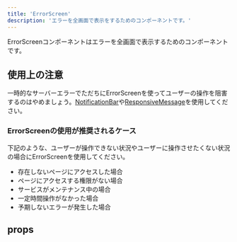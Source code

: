 ```yaml
---
title: 'ErrorScreen'
description: 'エラーを全画面で表示をするためのコンポーネントです。'
---
```


ErrorScreenコンポーネントはエラーを全画面で表示するためのコンポーネントです。

<ComponentStory name="ErrorScreen" />

## 使用上の注意

一時的なサーバーエラーでただちにErrorScreenを使ってユーザーの操作を阻害するのはやめましょう。[NotificationBar](/products/components/notification-bar/)や[ResponsiveMessage](/products/components/response-message/)を使用してください。

### ErrorScreenの使用が推奨されるケース

下記のような、ユーザーが操作できない状況やユーザーに操作させたくない状況の場合にErrorScreenを使用してください。

- 存在しないページにアクセスした場合
- ページにアクセスする権限がない場合
- サービスがメンテナンス中の場合
- 一定時間操作がなかった場合
- 予期しないエラーが発生した場合

## props

<ComponentPropsTable name="ErrorScreen" />



